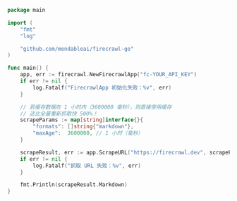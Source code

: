 ```go Go 语言
package main

import (
    "fmt"
    "log"

    "github.com/mendableai/firecrawl-go"
)

func main() {
    app, err := firecrawl.NewFirecrawlApp("fc-YOUR_API_KEY")
    if err != nil {
        log.Fatalf("FirecrawlApp 初始化失败：%v", err)
    }

    // 若缓存数据在 1 小时内（3600000 毫秒），则直接使用缓存
    // 这比全量重新抓取快 500%！
    scrapeParams := map[string]interface{}{
        "formats": []string{"markdown"},
        "maxAge":  3600000, // 1 小时（毫秒）
    }

    scrapeResult, err := app.ScrapeURL("https://firecrawl.dev", scrapeParams)
    if err != nil {
        log.Fatalf("抓取 URL 失败：%v", err)
    }

    fmt.Println(scrapeResult.Markdown)
}
```
